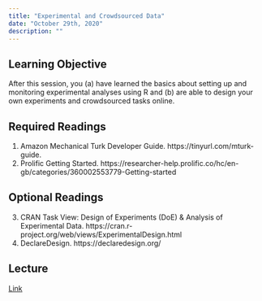 ```yaml
---
title: "Experimental and Crowdsourced Data"
date: "October 29th, 2020"
description: ""
---
```


## Learning Objective

After this session, you (a) have learned the basics about setting up and monitoring experimental analyses using R and (b) are able to design your own experiments and crowdsourced tasks online.

## Required Readings

1. Amazon Mechanical Turk Developer Guide. https://tinyurl.com/mturk-guide.
2. Prolific Getting Started. https://researcher-help.prolific.co/hc/en-gb/categories/360002553779-Getting-started

## Optional Readings 

3. CRAN Task View: Design of Experiments (DoE) & Analysis of Experimental Data. https://cran.r-project.org/web/views/ExperimentalDesign.html
4. DeclareDesign. https://declaredesign.org/

## Lecture

[Link](https://moodle.hertie-school.org/course/index.php?categoryid=266)

